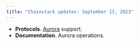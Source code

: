 ```yaml
---
title: "Chainstack updates: September 13, 2023"
---
```

- **Protocols**. [Aurora](/docs/protocols-networks) support.
- **Documentation**. Aurora operations.
